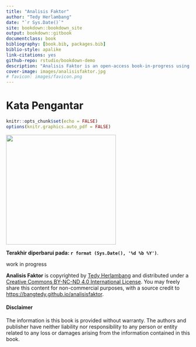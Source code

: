 ```yaml
---
title: "Analisis Faktor"
author: "Tedy Herlambang"
date: "`r Sys.Date()`"
site: bookdown::bookdown_site
output: bookdown::gitbook
documentclass: book
bibliography: [book.bib, packages.bib]
biblio-style: apalike
link-citations: yes
github-repo: rstudio/bookdown-demo
description: "Analisis Faktor is an open-access book-in-progress using bookdown package."
cover-image: images/analisisfaktor.jpg
# favicon: images/favicon.png
---
```


# Kata Pengantar {-}

<!-- R global options: R chunk images display without code (no echo); show PDF image over JPG/PNG when available in PDF output -->

```r
knitr::opts_chunk$set(echo = FALSE)
options(knitr.graphics.auto_pdf = FALSE)
```

![](images/analisisfaktor.jpg){width="300"}

**Terakhir diperbarui pada: `r format (Sys.Date(), '%d %b %Y')`**.

work in progress

<strong>Analisis Faktor</strong> is copyrighted by <a href="https://bangtedy.github.io/">Tedy Herlambang</a> and distributed under a <a rel="license" href="http://creativecommons.org/licenses/by-nc-nd/4.0/">Creative Commons BY-NC-ND 4.0 International License</a>. You may freely share this content for non-commercial purposes, with a source credit to <a href="https://bangtedy.github.io/analisisfaktor">https://bangtedy.github.io/analisisfaktor</a>.

#### Disclaimer {-}

The information is this book is provided without warranty. The authors and publisher have neither liability nor responsibility to any person or entity related to any loss or damages arising from the information contained in this book.

